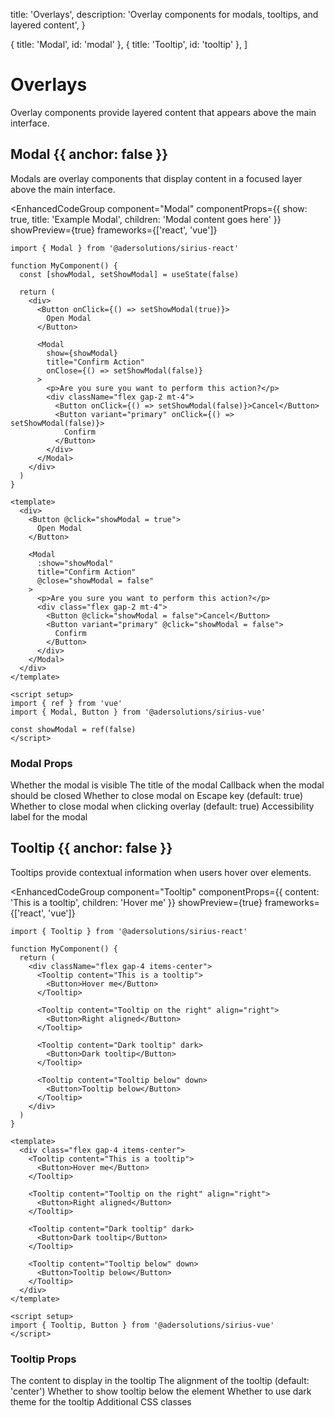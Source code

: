 
  title: 'Overlays',
  description: 'Overlay components for modals, tooltips, and layered content',
}

  { title: 'Modal', id: 'modal' },
  { title: 'Tooltip', id: 'tooltip' },
]

<ComponentPreviewProvider defaultFramework="react">

# Overlays

Overlay components provide layered content that appears above the main interface.

## Modal {{ anchor: false }}

Modals are overlay components that display content in a focused layer above the main interface.

<EnhancedCodeGroup 
  component="Modal" 
  componentProps={{ show: true, title: 'Example Modal', children: 'Modal content goes here' }}
  showPreview={true}
  frameworks={['react', 'vue']}
>

```tsx {{ title: 'React' }}
import { Modal } from '@adersolutions/sirius-react'

function MyComponent() {
  const [showModal, setShowModal] = useState(false)
  
  return (
    <div>
      <Button onClick={() => setShowModal(true)}>
        Open Modal
      </Button>
      
      <Modal 
        show={showModal}
        title="Confirm Action"
        onClose={() => setShowModal(false)}
      >
        <p>Are you sure you want to perform this action?</p>
        <div className="flex gap-2 mt-4">
          <Button onClick={() => setShowModal(false)}>Cancel</Button>
          <Button variant="primary" onClick={() => setShowModal(false)}>
            Confirm
          </Button>
        </div>
      </Modal>
    </div>
  )
}
```

```vue {{ title: 'Vue' }}
<template>
  <div>
    <Button @click="showModal = true">
      Open Modal
    </Button>
    
    <Modal 
      :show="showModal"
      title="Confirm Action"
      @close="showModal = false"
    >
      <p>Are you sure you want to perform this action?</p>
      <div class="flex gap-2 mt-4">
        <Button @click="showModal = false">Cancel</Button>
        <Button variant="primary" @click="showModal = false">
          Confirm
        </Button>
      </div>
    </Modal>
  </div>
</template>

<script setup>
import { ref } from 'vue'
import { Modal, Button } from '@adersolutions/sirius-vue'

const showModal = ref(false)
</script>
```

</EnhancedCodeGroup>

### Modal Props

<Properties>
  <Property name="show" type="boolean">
    Whether the modal is visible
  </Property>
  <Property name="title" type="string">
    The title of the modal
  </Property>
  <Property name="onClose" type="() => void">
    Callback when the modal should be closed
  </Property>
  <Property name="closeOnEscape" type="boolean">
    Whether to close modal on Escape key (default: true)
  </Property>
  <Property name="closeOnOverlayClick" type="boolean">
    Whether to close modal when clicking overlay (default: true)
  </Property>
  <Property name="aria-label" type="string">
    Accessibility label for the modal
  </Property>
</Properties>

## Tooltip {{ anchor: false }}

Tooltips provide contextual information when users hover over elements.

<EnhancedCodeGroup 
  component="Tooltip" 
  componentProps={{ content: 'This is a tooltip', children: 'Hover me' }}
  showPreview={true}
  frameworks={['react', 'vue']}
>

```tsx {{ title: 'React' }}
import { Tooltip } from '@adersolutions/sirius-react'

function MyComponent() {
  return (
    <div className="flex gap-4 items-center">
      <Tooltip content="This is a tooltip">
        <Button>Hover me</Button>
      </Tooltip>
      
      <Tooltip content="Tooltip on the right" align="right">
        <Button>Right aligned</Button>
      </Tooltip>
      
      <Tooltip content="Dark tooltip" dark>
        <Button>Dark tooltip</Button>
      </Tooltip>
      
      <Tooltip content="Tooltip below" down>
        <Button>Tooltip below</Button>
      </Tooltip>
    </div>
  )
}
```

```vue {{ title: 'Vue' }}
<template>
  <div class="flex gap-4 items-center">
    <Tooltip content="This is a tooltip">
      <Button>Hover me</Button>
    </Tooltip>
    
    <Tooltip content="Tooltip on the right" align="right">
      <Button>Right aligned</Button>
    </Tooltip>
    
    <Tooltip content="Dark tooltip" dark>
      <Button>Dark tooltip</Button>
    </Tooltip>
    
    <Tooltip content="Tooltip below" down>
      <Button>Tooltip below</Button>
    </Tooltip>
  </div>
</template>

<script setup>
import { Tooltip, Button } from '@adersolutions/sirius-vue'
</script>
```

</EnhancedCodeGroup>

### Tooltip Props

<Properties>
  <Property name="content" type="string | ReactNode">
    The content to display in the tooltip
  </Property>
  <Property name="align" type="'left' | 'right' | 'center'">
    The alignment of the tooltip (default: 'center')
  </Property>
  <Property name="down" type="boolean">
    Whether to show tooltip below the element
  </Property>
  <Property name="dark" type="boolean">
    Whether to use dark theme for the tooltip
  </Property>
  <Property name="className" type="string">
    Additional CSS classes
  </Property>
</Properties>

</ComponentPreviewProvider>
